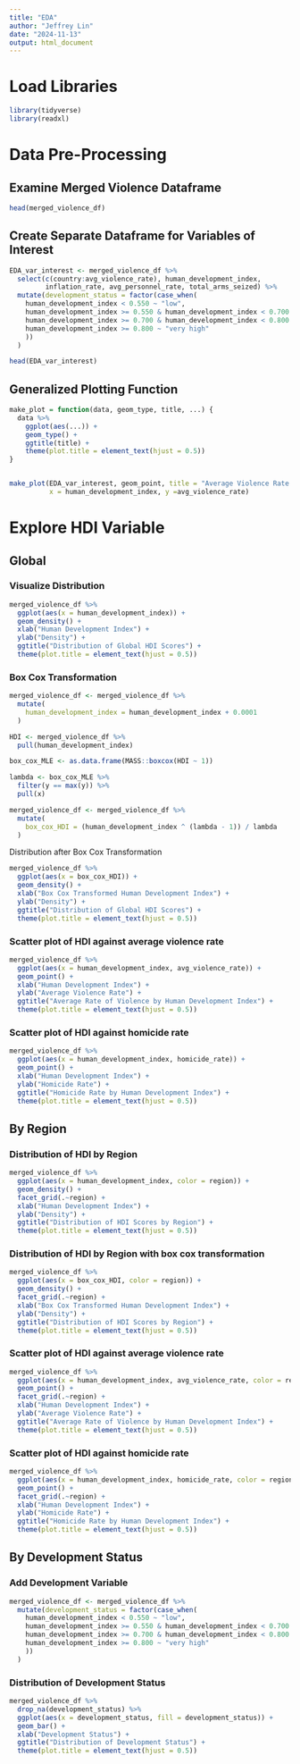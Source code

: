 ```yaml
---
title: "EDA"
author: "Jeffrey Lin"
date: "2024-11-13"
output: html_document
---
```


# Load Libraries
```r
library(tidyverse)
library(readxl)

```


# Data Pre-Processing 

## Examine Merged Violence Dataframe
```r
head(merged_violence_df)

```


## Create Separate Dataframe for Variables of Interest

```r

EDA_var_interest <- merged_violence_df %>% 
  select(c(country:avg_violence_rate), human_development_index, 
         inflation_rate, avg_personnel_rate, total_arms_seized) %>% 
  mutate(development_status = factor(case_when(
    human_development_index < 0.550 ~ "low",
    human_development_index >= 0.550 & human_development_index < 0.700 ~ "medium",
    human_development_index >= 0.700 & human_development_index < 0.800 ~ "high",
    human_development_index >= 0.800 ~ "very high"
    ))
  )  

head(EDA_var_interest)  

```

## Generalized Plotting Function
```r
make_plot = function(data, geom_type, title, ...) {
  data %>% 
    ggplot(aes(...)) +
    geom_type() + 
    ggtitle(title) +
    theme(plot.title = element_text(hjust = 0.5))
}


make_plot(EDA_var_interest, geom_point, title = "Average Violence Rate by HDI", 
          x = human_development_index, y =avg_violence_rate)

```


# Explore HDI Variable

##  Global

### Visualize Distribution
```r
merged_violence_df %>% 
  ggplot(aes(x = human_development_index)) +
  geom_density() +
  xlab("Human Development Index") + 
  ylab("Density") +
  ggtitle("Distribution of Global HDI Scores") +
  theme(plot.title = element_text(hjust = 0.5))

```

### Box Cox Transformation
```r
merged_violence_df <- merged_violence_df %>%
  mutate(
    human_development_index = human_development_index + 0.0001
  )

HDI <- merged_violence_df %>% 
  pull(human_development_index)

box_cox_MLE <- as.data.frame(MASS::boxcox(HDI ~ 1)) 

lambda <- box_cox_MLE %>%
  filter(y == max(y)) %>% 
  pull(x)

merged_violence_df <- merged_violence_df %>% 
  mutate(
    box_cox_HDI = (human_development_index ^ (lambda - 1)) / lambda  
  )

```

Distribution after Box Cox Transformation
```r

merged_violence_df %>% 
  ggplot(aes(x = box_cox_HDI)) +
  geom_density() +
  xlab("Box Cox Transformed Human Development Index") + 
  ylab("Density") +
  ggtitle("Distribution of Global HDI Scores") +
  theme(plot.title = element_text(hjust = 0.5))


```
### Scatter plot of HDI against average violence rate
```r
merged_violence_df %>% 
  ggplot(aes(x = human_development_index, avg_violence_rate)) +
  geom_point() +
  xlab("Human Development Index") +
  ylab("Average Violence Rate") +
  ggtitle("Average Rate of Violence by Human Development Index") +
  theme(plot.title = element_text(hjust = 0.5))
```


### Scatter plot of HDI against homicide rate
```r
merged_violence_df %>% 
  ggplot(aes(x = human_development_index, homicide_rate)) +
  geom_point() +
  xlab("Human Development Index") +
  ylab("Homicide Rate") +
  ggtitle("Homicide Rate by Human Development Index") +
  theme(plot.title = element_text(hjust = 0.5))

```

## By Region

### Distribution of HDI by Region

```r
merged_violence_df %>% 
  ggplot(aes(x = human_development_index, color = region)) +
  geom_density() +
  facet_grid(.~region) +
  xlab("Human Development Index") + 
  ylab("Density") +
  ggtitle("Distribution of HDI Scores by Region") +
  theme(plot.title = element_text(hjust = 0.5))

```
### Distribution of HDI by Region with box cox transformation

```r
merged_violence_df %>% 
  ggplot(aes(x = box_cox_HDI, color = region)) +
  geom_density() +
  facet_grid(.~region) +
  xlab("Box Cox Transformed Human Development Index") + 
  ylab("Density") +
  ggtitle("Distribution of HDI Scores by Region") +
  theme(plot.title = element_text(hjust = 0.5))


```

### Scatter plot of HDI against average violence rate
```r
merged_violence_df %>% 
  ggplot(aes(x = human_development_index, avg_violence_rate, color = region)) +
  geom_point() +
  facet_grid(.~region) +
  xlab("Human Development Index") +
  ylab("Average Violence Rate") +
  ggtitle("Average Rate of Violence by Human Development Index") +
  theme(plot.title = element_text(hjust = 0.5))
```
### Scatter plot of HDI against homicide rate
```r
merged_violence_df %>% 
  ggplot(aes(x = human_development_index, homicide_rate, color = region)) +
  geom_point() +
  facet_grid(.~region) +
  xlab("Human Development Index") +
  ylab("Homicide Rate") +
  ggtitle("Homicide Rate by Human Development Index") +
  theme(plot.title = element_text(hjust = 0.5))

```

## By Development Status

### Add Development Variable

```r
merged_violence_df <- merged_violence_df %>% 
  mutate(development_status = factor(case_when(
    human_development_index < 0.550 ~ "low",
    human_development_index >= 0.550 & human_development_index < 0.700 ~ "medium",
    human_development_index >= 0.700 & human_development_index < 0.800 ~ "high",
    human_development_index >= 0.800 ~ "very high"
    ))
  )
```

### Distribution of Development Status
```r
merged_violence_df %>% 
  drop_na(development_status) %>% 
  ggplot(aes(x = development_status, fill = development_status)) +
  geom_bar() +
  xlab("Development Status") + 
  ggtitle("Distribution of Development Status") + 
  theme(plot.title = element_text(hjust = 0.5))

```

